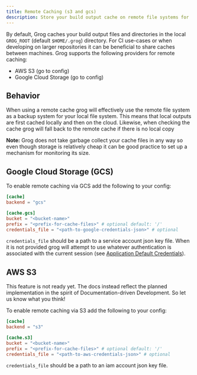 ```yaml
---
title: Remote Caching (s3 and gcs)
description: Store your build output cache on remote file systems for
---
```


By default, Grog caches your build output files and directories in the local `GROG_ROOT` (default `$HOME/.grog`) directory.
For CI use-cases or when developing on larger repositories it can be beneficial to share caches between machines.
Grog supports the following providers for remote caching:

- AWS S3 (go to config)
- Google Cloud Storage (go to config)

## Behavior

When using a remote cache grog will effectively use the remote file system as a backup system for your local file system.
This means that local outputs are first cached locally and then on the cloud.
Likewise, when checking the cache grog will fall back to the remote cache if there is no local copy

**Note:** Grog does not take garbage collect your cache files in any way so even though storage is relatively cheap it can be good practice to set up a mechanism for monitoring its size.

## Google Cloud Storage (GCS)

To enable remote caching via GCS add the following to your config:

```toml
[cache]
backend = "gcs"

[cache.gcs]
bucket = "<bucket-name>"
prefix = "<prefix-for-cache-files>" # optional default: '/'
credentials_file = "<path-to-google-credentials-json>" # optional
```


`credentials_file` should be a path to a service account json key file.
When it is not provided grog will attempt to use whatever authentication is associated with the current session (see [Application Default Credentials](https://cloud.google.com/docs/authentication/application-default-credentials)).

## AWS S3

<Aside type="caution">
  This feature is not ready yet. The docs instead reflect the planned
  implementation in the spirit of Documentation-driven Development. So let us
  know what you think!
</Aside>

To enable remote caching via S3 add the following to your config:

```toml
[cache]
backend = "s3"

[cache.s3]
bucket = "<bucket-name>"
prefix = "<prefix-for-cache-files>" # optional default: '/'
credentials_file = "<path-to-aws-credentials-json>" # optional
```

`credentials_file` should be a path to an iam account json key file.
